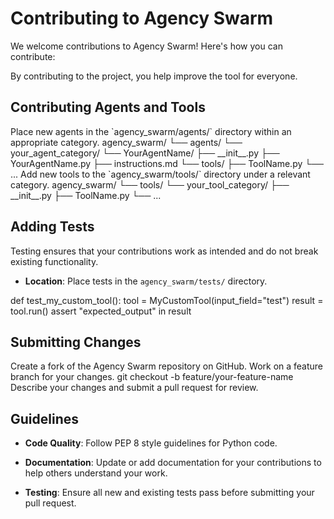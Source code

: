 # Contributing to Agency Swarm

We welcome contributions to Agency Swarm! Here's how you can contribute:

<Info>
By contributing to the project, you help improve the tool for everyone.
</Info>

## Contributing Agents and Tools

<Steps titleSize="h3">

<Step title="Agents" icon="user-secret" iconType="solid">
Place new agents in the `agency_swarm/agents/` directory within an appropriate category.

<CodeBlock language="bash">
agency_swarm/
└── agents/
    └── your_agent_category/
        └── YourAgentName/
            ├── __init__.py
            ├── YourAgentName.py
            ├── instructions.md
            └── tools/
                ├── ToolName.py
                └── ...
</CodeBlock>
</Step>

<Step title="Tools" icon="wrench" iconType="solid">
Add new tools to the `agency_swarm/tools/` directory under a relevant category.

<CodeBlock language="bash">
agency_swarm/
└── tools/
    └── your_tool_category/
        ├── __init__.py
        ├── ToolName.py
        └── ...
</CodeBlock>
</Step>

</Steps>

## Adding Tests

<Note>
Testing ensures that your contributions work as intended and do not break existing functionality.
</Note>

- **Location**: Place tests in the `agency_swarm/tests/` directory.

<CodeBlock title="Example Test" language="python">
def test_my_custom_tool():
    tool = MyCustomTool(input_field="test")
    result = tool.run()
    assert "expected_output" in result
</CodeBlock>

## Submitting Changes

<AccordionGroup>

<Accordion title="1. Fork the Repository" icon="code-branch" iconType="solid">
Create a fork of the Agency Swarm repository on GitHub.
</Accordion>

<Accordion title="2. Create a Branch" icon="code" iconType="solid">
Work on a feature branch for your changes.

<CodeBlock language="bash">
git checkout -b feature/your-feature-name
</CodeBlock>
</Accordion>

<Accordion title="3. Submit a Pull Request" icon="paper-plane" iconType="solid">
Describe your changes and submit a pull request for review.
</Accordion>

</AccordionGroup>

## Guidelines

<Check>

- **Code Quality**: Follow PEP 8 style guidelines for Python code.

- **Documentation**: Update or add documentation for your contributions to help others understand your work.

- **Testing**: Ensure all new and existing tests pass before submitting your pull request.

</Check>